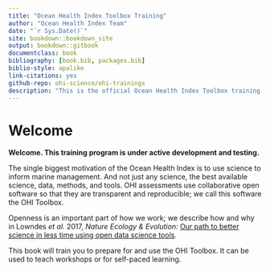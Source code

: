 ```yaml
--- 
title: "Ocean Health Index Toolbox Training"
author: "Ocean Health Index Team"
date: "`r Sys.Date()`"
site: bookdown::bookdown_site
output: bookdown::gitbook
documentclass: book
bibliography: [book.bib, packages.bib]
biblio-style: apalike
link-citations: yes
github-repo: ohi-science/ohi-trainings
description: "This is the official Ocean Health Index Toolbox training."
---
```


# Welcome {#welcome}

**Welcome. This training program is under active development and testing.**

The single biggest motivation of the Ocean Health Index is to use science to inform marine management. And not just any science, the best available science, data, methods, and tools.
OHI assessments use collaborative open software so that they are transparent and reproducible; we call this software the OHI Toolbox.
  
Openness is an important part of how we work; we describe how and why in Lowndes *et al.* 2017, *Nature Ecology & Evolution:* [Our path to better science in less time using open data science tools](https://www.nature.com/articles/s41559-017-0160). 

This book will train you to prepare for and use the OHI Toolbox. It can be used to teach workshops or for self-paced learning.

<br>


<!---
TODO, including: 

- first X chapters are overview of the workflow, independent from Toolbox
- next X chapters are Tbx specific

TODO @jules32: citation information --->
